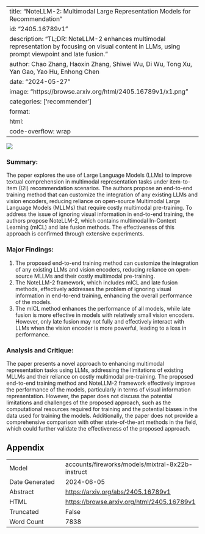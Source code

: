 
---
title: "NoteLLM-2: Multimodal Large Representation Models for Recommendation"
id: "2405.16789v1"
description: "TL;DR: NoteLLM-2 enhances multimodal representation by focusing on visual content in LLMs, using prompt viewpoint and late fusion."
author: Chao Zhang, Haoxin Zhang, Shiwei Wu, Di Wu, Tong Xu, Yan Gao, Yao Hu, Enhong Chen
date: "2024-05-27"
image: "https://browse.arxiv.org/html/2405.16789v1/x1.png"
categories: ['recommender']
format:
  html:
    code-overflow: wrap
---

![](https://browse.arxiv.org/html/2405.16789v1/x1.png)

### Summary:

The paper explores the use of Large Language Models (LLMs) to improve textual comprehension in multimodal representation tasks under item-to-item (I2I) recommendation scenarios. The authors propose an end-to-end training method that can customize the integration of any existing LLMs and vision encoders, reducing reliance on open-source Multimodal Large Language Models (MLLMs) that require costly multimodal pre-training. To address the issue of ignoring visual information in end-to-end training, the authors propose NoteLLM-2, which contains multimodal In-Context Learning (mICL) and late fusion methods. The effectiveness of this approach is confirmed through extensive experiments.

### Major Findings:

1. The proposed end-to-end training method can customize the integration of any existing LLMs and vision encoders, reducing reliance on open-source MLLMs and their costly multimodal pre-training.
2. The NoteLLM-2 framework, which includes mICL and late fusion methods, effectively addresses the problem of ignoring visual information in end-to-end training, enhancing the overall performance of the models.
3. The mICL method enhances the performance of all models, while late fusion is more effective in models with relatively small vision encoders. However, only late fusion may not fully and effectively interact with LLMs when the vision encoder is more powerful, leading to a loss in performance.

### Analysis and Critique:

The paper presents a novel approach to enhancing multimodal representation tasks using LLMs, addressing the limitations of existing MLLMs and their reliance on costly multimodal pre-training. The proposed end-to-end training method and NoteLLM-2 framework effectively improve the performance of the models, particularly in terms of visual information representation. However, the paper does not discuss the potential limitations and challenges of the proposed approach, such as the computational resources required for training and the potential biases in the data used for training the models. Additionally, the paper does not provide a comprehensive comparison with other state-of-the-art methods in the field, which could further validate the effectiveness of the proposed approach.

## Appendix

|          |          |
|----------|----------|
| Model     | accounts/fireworks/models/mixtral-8x22b-instruct       |
| Date Generated     | 2024-06-05       |
| Abstract | [https://arxiv.org/abs/2405.16789v1](https://arxiv.org/abs/2405.16789v1)        |
| HTML     | [https://browse.arxiv.org/html/2405.16789v1](https://browse.arxiv.org/html/2405.16789v1)       |
| Truncated       | False       |
| Word Count       | 7838       |